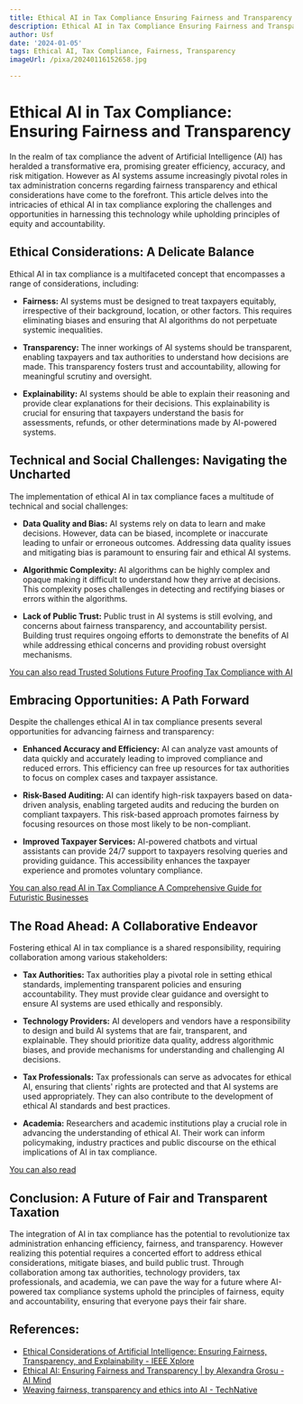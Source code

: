 ```yaml
---
title: Ethical AI in Tax Compliance Ensuring Fairness and Transparency
description: Ethical AI in Tax Compliance Ensuring Fairness and Transparency
author: Usf
date: '2024-01-05'
tags: Ethical AI, Tax Compliance, Fairness, Transparency
imageUrl: /pixa/20240116152658.jpg

---
```

# Ethical AI in Tax Compliance: Ensuring Fairness and Transparency

In the realm  of tax compliance the advent of Artificial Intelligence (AI)  has heralded a transformative era, promising greater efficiency, accuracy, and risk mitigation. However as AI systems assume increasingly pivotal  roles in tax administration concerns regarding fairness transparency and ethical  considerations have come to the forefront.  This article delves into the intricacies of ethical AI in  tax  compliance exploring the challenges and opportunities in harnessing this technology while upholding principles of equity  and accountability.

## Ethical Considerations: A Delicate Balance

Ethical AI in tax compliance  is a multifaceted concept that encompasses  a  range of considerations, including:

* **Fairness:** AI systems must be designed to treat taxpayers equitably, irrespective of their background,  location, or other  factors. This requires eliminating biases and ensuring that AI  algorithms  do not perpetuate systemic inequalities.

* **Transparency:** The inner workings of AI systems should be transparent, enabling taxpayers and tax authorities to understand how decisions are  made. This transparency fosters trust and accountability, allowing for meaningful scrutiny and oversight.

* **Explainability:** AI systems should be able to explain their reasoning and provide clear explanations for their decisions. This explainability is crucial  for ensuring that taxpayers understand the basis for assessments, refunds, or other determinations made  by AI-powered systems.

## Technical and Social Challenges: Navigating  the Uncharted

The implementation of ethical AI in tax compliance faces a multitude of technical and social challenges:

* **Data Quality and Bias:** AI  systems rely on data to learn and make decisions. However, data can  be biased,  incomplete  or inaccurate leading to unfair or erroneous outcomes. Addressing data quality issues and  mitigating bias is  paramount to ensuring fair and ethical AI systems.

* **Algorithmic Complexity:** AI algorithms  can be  highly complex and opaque making it difficult to understand how they arrive at decisions. This complexity poses challenges  in detecting and rectifying biases or errors within the algorithms.

* **Lack of Public Trust:**  Public trust in AI systems is still evolving, and concerns about fairness transparency, and accountability persist. Building  trust requires  ongoing efforts to  demonstrate the benefits  of AI while addressing ethical concerns and providing robust oversight  mechanisms.

[You can also read Trusted Solutions Future Proofing Tax Compliance with AI](Trusted%20Solutions%20Future%20Proofing%20Tax%20Compliance%20with%20AI)


## Embracing Opportunities: A Path  Forward

Despite the challenges ethical AI in tax compliance  presents several opportunities for  advancing fairness and transparency:

* **Enhanced Accuracy and  Efficiency:**  AI can analyze vast amounts of  data quickly and accurately leading to  improved compliance and reduced errors. This efficiency can  free up resources for tax authorities to focus on  complex cases and taxpayer assistance.

* **Risk-Based Auditing:** AI can identify high-risk taxpayers based on  data-driven analysis,  enabling targeted audits and reducing  the  burden on compliant taxpayers. This risk-based approach promotes fairness by focusing resources on those most likely to be non-compliant.

* **Improved Taxpayer Services:** AI-powered chatbots and virtual assistants can provide 24/7  support to taxpayers resolving queries and providing guidance. This accessibility enhances the taxpayer experience  and promotes  voluntary compliance.

[You can also read AI in Tax Compliance A Comprehensive Guide  for Futuristic Businesses](AI%20in%20Tax%20Compliance%20A%20Comprehensive%20Guide%20for%20Futuristic%20Businesses)


## The Road Ahead: A Collaborative Endeavor

Fostering  ethical AI in tax  compliance is a  shared responsibility, requiring collaboration among various stakeholders:

* **Tax Authorities:** Tax authorities play a pivotal role in setting ethical  standards, implementing transparent policies and ensuring accountability. They must provide clear guidance and oversight to ensure AI systems are  used ethically and responsibly.

* **Technology Providers:** AI developers  and vendors have a responsibility to design and build AI systems that are fair, transparent, and explainable.  They should prioritize data quality, address algorithmic biases, and provide mechanisms for understanding and  challenging  AI decisions.

* **Tax Professionals:** Tax professionals can serve as advocates for  ethical AI, ensuring that clients' rights are protected and that AI systems are used appropriately. They can also contribute to the development of ethical AI standards and best practices.

* **Academia:** Researchers and academic institutions play a crucial role in advancing  the  understanding of ethical AI. Their work can inform policymaking, industry practices  and public discourse on the ethical implications of AI in tax compliance.

[You can also read ]()


## Conclusion: A Future  of  Fair and Transparent Taxation

The integration of AI  in tax compliance has the potential to revolutionize tax  administration  enhancing efficiency, fairness, and transparency. However realizing this potential requires a concerted effort to address ethical  considerations, mitigate biases, and build  public trust. Through collaboration among tax authorities, technology providers, tax professionals, and academia,  we can pave the way for a future where AI-powered tax compliance systems uphold the principles  of fairness, equity  and accountability, ensuring that everyone pays their fair share.

## References:
- [Ethical Considerations of Artificial Intelligence: Ensuring Fairness, Transparency, and Explainability - IEEE Xplore](https://ieeexplore.ieee.org/document/10033140/)
- [Ethical AI: Ensuring Fairness and Transparency | by Alexandra Grosu - AI Mind](https://pub.aimind.so/ethical-ai-ensuring-fairness-and-transparency-32fbcd1cad12)
- [Weaving fairness, transparency and ethics into AI - TechNative](https://technative.io/fairness-transparency-ethics-ai/)
